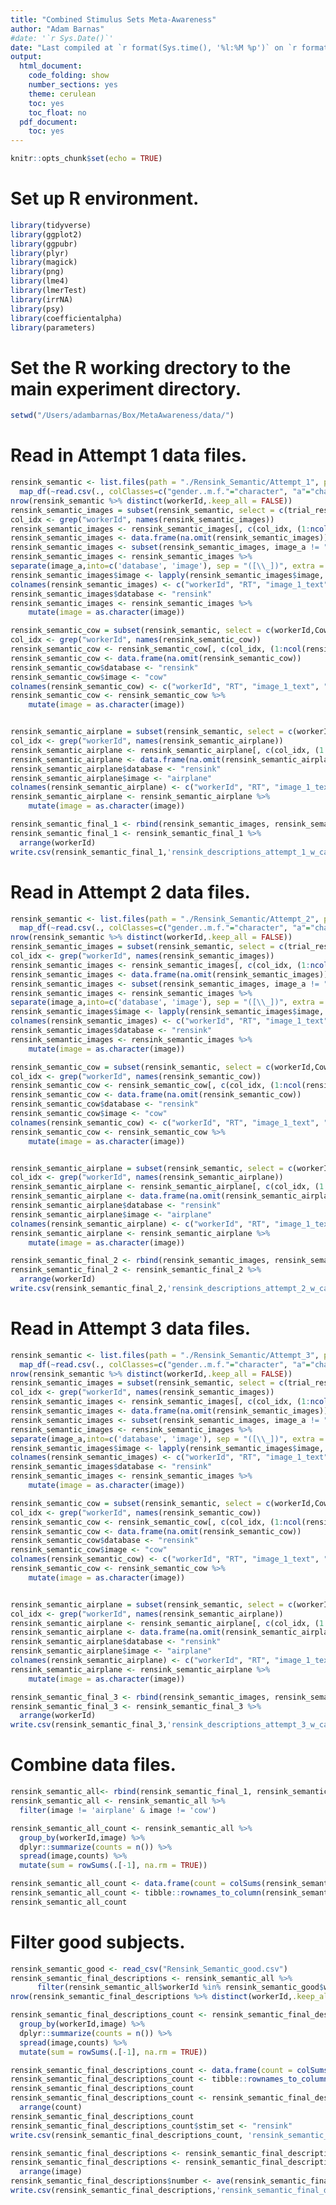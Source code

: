 ```yaml
---
title: "Combined Stimulus Sets Meta-Awareness"
author: "Adam Barnas"
#date: '`r Sys.Date()`'
date: "Last compiled at `r format(Sys.time(), '%l:%M %p')` on `r format(Sys.time(), '%B %d, %Y')`"
output:
  html_document:
    code_folding: show
    number_sections: yes
    theme: cerulean
    toc: yes
    toc_float: no
  pdf_document:
    toc: yes
---
```


```r
knitr::opts_chunk$set(echo = TRUE)
```

# Set up R environment.

```r
library(tidyverse)
library(ggplot2)
library(ggpubr)
library(plyr)
library(magick)
library(png)
library(lme4)
library(lmerTest)
library(irrNA)
library(psy)
library(coefficientalpha)
library(parameters)
```

# Set the R working drectory to the main experiment directory.

```r
setwd("/Users/adambarnas/Box/MetaAwareness/data/")  
```

# Read in Attempt 1 data files.

```r
rensink_semantic <- list.files(path = "./Rensink_Semantic/Attempt_1", pattern = "*.csv", full.names = T, ignore.case = F) %>%
  map_df(~read.csv(., colClasses=c("gender..m.f."="character", "a"="character", "tp_a"="character")))
nrow(rensink_semantic %>% distinct(workerId,.keep_all = FALSE))
rensink_semantic_images = subset(rensink_semantic, select = c(trial_response_rt,image_1_text,image_2_text,workerId,image_a))
col_idx <- grep("workerId", names(rensink_semantic_images))
rensink_semantic_images <- rensink_semantic_images[, c(col_idx, (1:ncol(rensink_semantic_images))[-col_idx])]
rensink_semantic_images <- data.frame(na.omit(rensink_semantic_images))
rensink_semantic_images <- subset(rensink_semantic_images, image_a != "")
rensink_semantic_images <- rensink_semantic_images %>%
separate(image_a,into=c('database', 'image'), sep = "([\\_])", extra = "merge")
rensink_semantic_images$image <- lapply(rensink_semantic_images$image, gsub, pattern='-a_w_outline.jpg', replacement='')
colnames(rensink_semantic_images) <- c("workerId", "RT", "image_1_text", "image_2_text", "database", "image")
rensink_semantic_images$database <- "rensink"
rensink_semantic_images <- rensink_semantic_images %>%  
    mutate(image = as.character(image))

rensink_semantic_cow = subset(rensink_semantic, select = c(workerId,Cow_response_rt,Cow_a_text,Cow_b_text))
col_idx <- grep("workerId", names(rensink_semantic_cow))
rensink_semantic_cow <- rensink_semantic_cow[, c(col_idx, (1:ncol(rensink_semantic_cow))[-col_idx])]
rensink_semantic_cow <- data.frame(na.omit(rensink_semantic_cow))
rensink_semantic_cow$database <- "rensink"
rensink_semantic_cow$image <- "cow"
colnames(rensink_semantic_cow) <- c("workerId", "RT", "image_1_text", "image_2_text", "database", "image")
rensink_semantic_cow <- rensink_semantic_cow %>%  
    mutate(image = as.character(image))


rensink_semantic_airplane = subset(rensink_semantic, select = c(workerId,Airplane_response_rt,Airplane_a_text,Airplane_b_text))
col_idx <- grep("workerId", names(rensink_semantic_airplane))
rensink_semantic_airplane <- rensink_semantic_airplane[, c(col_idx, (1:ncol(rensink_semantic_airplane))[-col_idx])]
rensink_semantic_airplane <- data.frame(na.omit(rensink_semantic_airplane))
rensink_semantic_airplane$database <- "rensink"
rensink_semantic_airplane$image <- "airplane"
colnames(rensink_semantic_airplane) <- c("workerId", "RT", "image_1_text", "image_2_text", "database", "image")
rensink_semantic_airplane <- rensink_semantic_airplane %>%  
    mutate(image = as.character(image))

rensink_semantic_final_1 <- rbind(rensink_semantic_images, rensink_semantic_cow, rensink_semantic_airplane)
rensink_semantic_final_1 <- rensink_semantic_final_1 %>% 
  arrange(workerId)
write.csv(rensink_semantic_final_1,'rensink_descriptions_attempt_1_w_catch.csv', row.names=FALSE)
```

# Read in Attempt 2 data files.

```r
rensink_semantic <- list.files(path = "./Rensink_Semantic/Attempt_2", pattern = "*.csv", full.names = T, ignore.case = F) %>%
  map_df(~read.csv(., colClasses=c("gender..m.f."="character", "a"="character", "tp_a"="character")))
nrow(rensink_semantic %>% distinct(workerId,.keep_all = FALSE))
rensink_semantic_images = subset(rensink_semantic, select = c(trial_response_rt,image_1_text,image_2_text,workerId,image_a))
col_idx <- grep("workerId", names(rensink_semantic_images))
rensink_semantic_images <- rensink_semantic_images[, c(col_idx, (1:ncol(rensink_semantic_images))[-col_idx])]
rensink_semantic_images <- data.frame(na.omit(rensink_semantic_images))
rensink_semantic_images <- subset(rensink_semantic_images, image_a != "")
rensink_semantic_images <- rensink_semantic_images %>%
separate(image_a,into=c('database', 'image'), sep = "([\\_])", extra = "merge")
rensink_semantic_images$image <- lapply(rensink_semantic_images$image, gsub, pattern='-a_w_outline.jpg', replacement='')
colnames(rensink_semantic_images) <- c("workerId", "RT", "image_1_text", "image_2_text", "database", "image")
rensink_semantic_images$database <- "rensink"
rensink_semantic_images <- rensink_semantic_images %>%  
    mutate(image = as.character(image))

rensink_semantic_cow = subset(rensink_semantic, select = c(workerId,Cow_response_rt,Cow_a_text,Cow_b_text))
col_idx <- grep("workerId", names(rensink_semantic_cow))
rensink_semantic_cow <- rensink_semantic_cow[, c(col_idx, (1:ncol(rensink_semantic_cow))[-col_idx])]
rensink_semantic_cow <- data.frame(na.omit(rensink_semantic_cow))
rensink_semantic_cow$database <- "rensink"
rensink_semantic_cow$image <- "cow"
colnames(rensink_semantic_cow) <- c("workerId", "RT", "image_1_text", "image_2_text", "database", "image")
rensink_semantic_cow <- rensink_semantic_cow %>%  
    mutate(image = as.character(image))


rensink_semantic_airplane = subset(rensink_semantic, select = c(workerId,Airplane_response_rt,Airplane_a_text,Airplane_b_text))
col_idx <- grep("workerId", names(rensink_semantic_airplane))
rensink_semantic_airplane <- rensink_semantic_airplane[, c(col_idx, (1:ncol(rensink_semantic_airplane))[-col_idx])]
rensink_semantic_airplane <- data.frame(na.omit(rensink_semantic_airplane))
rensink_semantic_airplane$database <- "rensink"
rensink_semantic_airplane$image <- "airplane"
colnames(rensink_semantic_airplane) <- c("workerId", "RT", "image_1_text", "image_2_text", "database", "image")
rensink_semantic_airplane <- rensink_semantic_airplane %>%  
    mutate(image = as.character(image))

rensink_semantic_final_2 <- rbind(rensink_semantic_images, rensink_semantic_cow, rensink_semantic_airplane)
rensink_semantic_final_2 <- rensink_semantic_final_2 %>% 
  arrange(workerId)
write.csv(rensink_semantic_final_2,'rensink_descriptions_attempt_2_w_catch.csv', row.names=FALSE)
```

# Read in Attempt 3 data files.

```r
rensink_semantic <- list.files(path = "./Rensink_Semantic/Attempt_3", pattern = "*.csv", full.names = T, ignore.case = F) %>%
  map_df(~read.csv(., colClasses=c("gender..m.f."="character", "a"="character", "tp_a"="character")))
nrow(rensink_semantic %>% distinct(workerId,.keep_all = FALSE))
rensink_semantic_images = subset(rensink_semantic, select = c(trial_response_rt,image_1_text,image_2_text,workerId,image_a))
col_idx <- grep("workerId", names(rensink_semantic_images))
rensink_semantic_images <- rensink_semantic_images[, c(col_idx, (1:ncol(rensink_semantic_images))[-col_idx])]
rensink_semantic_images <- data.frame(na.omit(rensink_semantic_images))
rensink_semantic_images <- subset(rensink_semantic_images, image_a != "")
rensink_semantic_images <- rensink_semantic_images %>%
separate(image_a,into=c('database', 'image'), sep = "([\\_])", extra = "merge")
rensink_semantic_images$image <- lapply(rensink_semantic_images$image, gsub, pattern='-a_w_outline.jpg', replacement='')
colnames(rensink_semantic_images) <- c("workerId", "RT", "image_1_text", "image_2_text", "database", "image")
rensink_semantic_images$database <- "rensink"
rensink_semantic_images <- rensink_semantic_images %>%  
    mutate(image = as.character(image))

rensink_semantic_cow = subset(rensink_semantic, select = c(workerId,Cow_response_rt,Cow_a_text,Cow_b_text))
col_idx <- grep("workerId", names(rensink_semantic_cow))
rensink_semantic_cow <- rensink_semantic_cow[, c(col_idx, (1:ncol(rensink_semantic_cow))[-col_idx])]
rensink_semantic_cow <- data.frame(na.omit(rensink_semantic_cow))
rensink_semantic_cow$database <- "rensink"
rensink_semantic_cow$image <- "cow"
colnames(rensink_semantic_cow) <- c("workerId", "RT", "image_1_text", "image_2_text", "database", "image")
rensink_semantic_cow <- rensink_semantic_cow %>%  
    mutate(image = as.character(image))


rensink_semantic_airplane = subset(rensink_semantic, select = c(workerId,Airplane_response_rt,Airplane_a_text,Airplane_b_text))
col_idx <- grep("workerId", names(rensink_semantic_airplane))
rensink_semantic_airplane <- rensink_semantic_airplane[, c(col_idx, (1:ncol(rensink_semantic_airplane))[-col_idx])]
rensink_semantic_airplane <- data.frame(na.omit(rensink_semantic_airplane))
rensink_semantic_airplane$database <- "rensink"
rensink_semantic_airplane$image <- "airplane"
colnames(rensink_semantic_airplane) <- c("workerId", "RT", "image_1_text", "image_2_text", "database", "image")
rensink_semantic_airplane <- rensink_semantic_airplane %>%  
    mutate(image = as.character(image))

rensink_semantic_final_3 <- rbind(rensink_semantic_images, rensink_semantic_cow, rensink_semantic_airplane)
rensink_semantic_final_3 <- rensink_semantic_final_3 %>% 
  arrange(workerId)
write.csv(rensink_semantic_final_3,'rensink_descriptions_attempt_3_w_catch.csv', row.names=FALSE)
```

# Combine data files.

```r
rensink_semantic_all<- rbind(rensink_semantic_final_1, rensink_semantic_final_2, rensink_semantic_final_3)
rensink_semantic_all <- rensink_semantic_all %>% 
  filter(image != 'airplane' & image != 'cow')

rensink_semantic_all_count <- rensink_semantic_all %>% 
  group_by(workerId,image) %>% 
  dplyr::summarize(counts = n()) %>%
  spread(image,counts) %>%
  mutate(sum = rowSums(.[-1], na.rm = TRUE))

rensink_semantic_all_count <- data.frame(count = colSums(rensink_semantic_all_count[,2:49], na.rm = TRUE))
rensink_semantic_all_count <- tibble::rownames_to_column(rensink_semantic_all_count, "image")
rensink_semantic_all_count
```

# Filter good subjects.

```r
rensink_semantic_good <- read_csv("Rensink_Semantic_good.csv")
rensink_semantic_final_descriptions <- rensink_semantic_all %>% 
      filter(rensink_semantic_all$workerId %in% rensink_semantic_good$workerId)
nrow(rensink_semantic_final_descriptions %>% distinct(workerId,.keep_all = FALSE))

rensink_semantic_final_descriptions_count <- rensink_semantic_final_descriptions %>% 
  group_by(workerId,image) %>% 
  dplyr::summarize(counts = n()) %>%
  spread(image,counts) %>%
  mutate(sum = rowSums(.[-1], na.rm = TRUE))

rensink_semantic_final_descriptions_count <- data.frame(count = colSums(rensink_semantic_final_descriptions_count[,2:49], na.rm = TRUE))
rensink_semantic_final_descriptions_count <- tibble::rownames_to_column(rensink_semantic_final_descriptions_count, "image")
rensink_semantic_final_descriptions_count
rensink_semantic_final_descriptions_count <- rensink_semantic_final_descriptions_count %>% 
  arrange(count)
rensink_semantic_final_descriptions_count
rensink_semantic_final_descriptions_count$stim_set <- "rensink"
write.csv(rensink_semantic_final_descriptions_count, 'rensink_semantic_final_descriptions_count.csv', row.names=FALSE)

rensink_semantic_final_descriptions <- rensink_semantic_final_descriptions[, -c(1,2)]
rensink_semantic_final_descriptions <- rensink_semantic_final_descriptions %>% 
  arrange(image)
rensink_semantic_final_descriptions$number <- ave(rensink_semantic_final_descriptions$image_1_text, rensink_semantic_final_descriptions$image, FUN = seq_along)
write.csv(rensink_semantic_final_descriptions,'rensink_semantic_final_descriptions.csv', row.names=FALSE)
```
